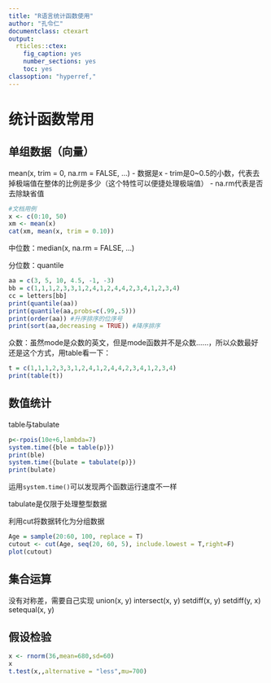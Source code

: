 ```yaml
---
title: "R语言统计函数使用"
author: "孔令仁"
documentclass: ctexart
output:
  rticles::ctex:
    fig_caption: yes
    number_sections: yes
    toc: yes
classoption: "hyperref,"
---
```


# 统计函数常用

## 单组数据（向量）


mean(x, trim = 0, na.rm = FALSE, ...)
- 数据是x
- trim是0~0.5的小数，代表去掉极端值在整体的比例是多少（这个特性可以便捷处理极端值）
- na.rm代表是否去除缺省值

```r
#文档用例
x <- c(0:10, 50)
xm <- mean(x)
cat(xm, mean(x, trim = 0.10))
```
中位数：median(x, na.rm = FALSE, ...)

分位数：quantile


```r
aa = c(3, 5, 10, 4.5, -1, -3)
bb = c(1,1,1,2,3,3,1,2,4,1,2,4,4,2,3,4,1,2,3,4)
cc = letters[bb]
print(quantile(aa))
print(quantile(aa,probs=c(.99,.5)))
print(order(aa)) #升序排序的位序号
print(sort(aa,decreasing = TRUE)) #降序排序
```


众数：虽然mode是众数的英文，但是mode函数并不是众数……，所以众数最好还是这个方式，用table看一下：
```r
t = c(1,1,1,2,3,3,1,2,4,1,2,4,4,2,3,4,1,2,3,4)
print(table(t))
```


## 数值统计

table与tabulate
```r
p<-rpois(10e+6,lambda=7)
system.time({ble = table(p)})
print(ble)
system.time({bulate = tabulate(p)})
print(bulate)
```

运用`system.time()`可以发现两个函数运行速度不一样

tabulate是仅限于处理整型数据

利用cut将数据转化为分组数据
```r
Age = sample(20:60, 100, replace = T)
cutout <- cut(Age, seq(20, 60, 5), include.lowest = T,right=F)
plot(cutout)
```



## 集合运算


没有对称差，需要自己实现
union(x, y)
intersect(x, y)
setdiff(x, y)
setdiff(y, x)
setequal(x, y)

## 假设检验

```r
x <- rnorm(36,mean=680,sd=60)
x
t.test(x,,alternative = "less",mu=700)
```

